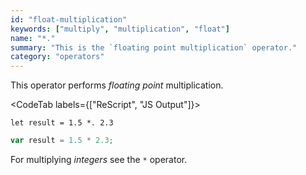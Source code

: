 ```yaml
---
id: "float-multiplication"
keywords: ["multiply", "multiplication", "float"]
name: "*."
summary: "This is the `floating point multiplication` operator."
category: "operators"
---
```


This operator performs _floating point_ multiplication.

<CodeTab labels={["ReScript", "JS Output"]}>

```res
let result = 1.5 *. 2.3
```

```js
var result = 1.5 * 2.3;
```

</CodeTab>

For multiplying _integers_ see the `*` operator.
